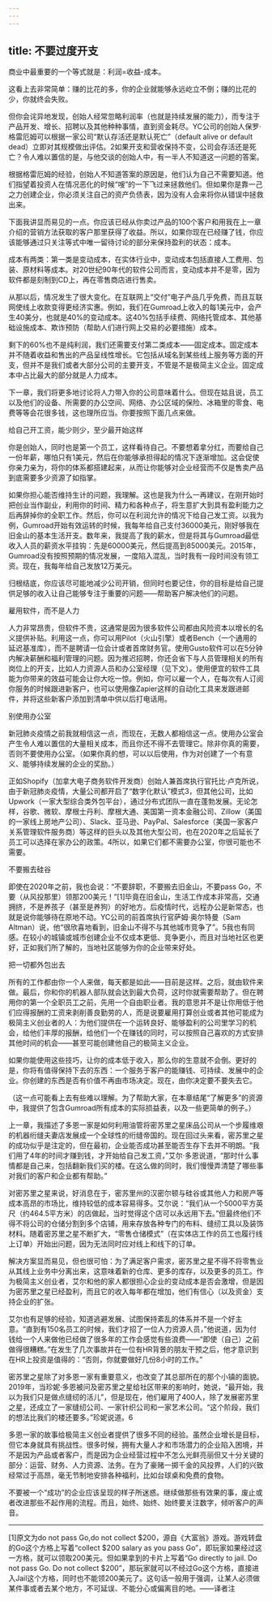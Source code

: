 ```yaml
---
---
---
```

title: 不要过度开支
---




商业中最重要的一个等式就是：利润=收益-成本。



这看上去非常简单：赚的比花的多，你的企业就能够永远屹立不倒；赚的比花的少，你就终会失败。

但你会诧异地发现，创始人经常忽略利润率（也就是持续发展的能力），而专注于产品开发、增长、招聘以及其他种种事情，直到资金耗尽。YC公司的创始人保罗·格雷厄姆可以根据一家公司“默认存活还是默认死亡”（default alive or default dead）立即对其规模做出评估。2如果开支和营收保持不变，公司会存活还是死亡？令人难以置信的是，与他交谈的创始人中，有一半人不知道这一问题的答案。

根据格雷厄姆的经验，创始人不知道答案的原因是，他们认为自己不需要知道。他们指望着投资人在情况恶化的时候“嗖”的一下飞过来拯救他们。但如果你是靠一己之力创建企业，你必须关注自己的资产负债表，因为没有人会来将你从错误中拯救出来。

下面我讲显而易见的一点。你应该已经从你卖过产品的100个客户和用我在上一章介绍的营销方法获取的客户那里获得了收益。所以，如果你现在已经赚了钱，你应该能够通过只关注等式中唯一留待讨论的部分来保持盈利的状态：成本。

成本有两类：第一类是变动成本，在实体行业中，变动成本包括直接人工费用、包装、原材料等成本。对20世纪90年代的软件公司而言，变动成本并不是零，因为软件都是刻制到CD上，再在零售商店进行售卖。

从那以后，情况发生了很大变化。在互联网上“交付”电子产品几乎免费，而且互联网使线上收款变得更经济实惠。例如，我们在Gumroad上收入的每1美元中，会产生40美分，也就是40%的变动成本。这40%包括手续费、网络托管成本、其他基础设施成本、欺诈预防（帮助人们进行网上交易的必要措施）成本。

剩下的60%也不是纯利润，我们还需要支付第二类成本——固定成本。固定成本并不随着收益和售出的产品呈线性增长。它包括从域名到某些线上服务等方面的开支，但并不是我们或者大部分公司的主要开支，不管是不是极简主义企业。固定成本中占比最大的部分就是人力成本。

下一章，我们将更多地讨论将人力带入你的公司意味着什么。但现在姑且说，员工以及他们的设备、所需要的办公空间、网络、办公区域的保险、冰箱里的零食、电费等等会花很多钱，这也理所应当。你要按照下面几点来做。





给自己开工资，能少则少，至少最开始这样


你是创始人，同时也是第一个员工，这样看待自己。不要想着拿分红，而要给自己一份年薪，哪怕只有1美元，然后在你能够承担得起的情况下逐渐增加。这会促使你亲力亲为，将你的体系都搭建起来，从而让你能够对企业经营而不仅是售卖产品到底需要多少资源了如指掌。

如果你担心能否维持生计的问题，我理解。这也是我为什么一再建议，在刚开始时把创业当作副业，利用你的时间、精力和各种点子，将生意扩大到具有盈利能力之后再辞掉你的全职工作。然后，你可以在利润允许的情况下给自己发工资。以我为例，Gumroad开始有效运转的时候，我每年给自己支付36000美元，刚好够我在旧金山的基本生活开支。数年来，我提高了我的薪水，但是将其与Gumroad最低收入人员的薪资水平挂钩：先是60000美元，然后提高到85000美元。2015年，Gumroad没有按照预期的情况发展，一度陷入混乱，当时我有一段时间没有领工资。现在，我每年给自己发放12万美元。

归根结底，你应该尽可能地减少公司开销，但同时也要记住，你的目标是给自己提供足够的收入让自己能够专注于重要的问题——帮助客户解决他们的问题。





雇用软件，而不是人力


人力非常昂贵，但软件不贵，这通常是因为很多软件公司都由风险资本以增长的名义提供补贴。利用这一点，你可以用Pilot（火山引擎）或者Bench（一个通用的延迟基准库），而不是聘请一位会计或者首席财务官。使用Gusto软件可以在5分钟内解决薪酬和福利管理的问题。因为推迟招聘，你还会省下与人员管理相关的所有岗位上的开支，比如人力资源人员和办公室经理（见下文）。使用便宜的软件工具能为你带来的效益可能会让你大吃一惊。例如，你可以雇一个人，在每次有人订阅你服务的时候跟进新客户，也可以使用像Zapier这样的自动化工具来发跟进邮件，并将这些新客户添加到清单中供以后打电话用。





别使用办公室


新冠肺炎疫情之前我就相信这一点，而现在，无数人都相信这一点。使用办公室会产生令人难以置信的大量相关成本，而且你还不得不去管理它。除非你真的需要，否则不要使用办公室。（如果你真的想，可以以后使用，作为对创建了一个有意义、能够持续发展的企业的奖励。）

正如Shopify（加拿大电子商务软件开发商）创始人兼首席执行官托比·卢克所说，由于新冠肺炎疫情，大量公司都开启了“数字化默认”模式3，但其他公司，比如Upwork（一家大型综合类外包平台），通过分布式团队一直在蓬勃发展。无论怎样，谷歌、微软、摩根士丹利、摩根大通、美国第一资本金融公司、Zillow（美国的一家线上房地产公司）、Slack、亚马逊、PayPal、Salesforce（美国一家客户关系管理软件服务商）等这样的巨头以及其他大型公司，也在2020年之后延长了员工可以选择在家办公的政策。4所以，如果它们都不需要办公室，你很可能也不需要。





不要搬去硅谷


即使在2020年之前，我也会说：“不要辞职，不要搬去旧金山，不要pass Go，不要（从风投那里）领那200美元！”[1]毕竟在旧金山，生活工作成本非常高，交通拥挤，不是养孩子（甚至是养狗）的好地方。后疫情时代，远程办公是新常态，也就是说你能够待在原地不动。YC公司的前首席执行官萨姆·奥尔特曼（Sam Altman）说，他“很欣喜地看到，旧金山不得不与其他城市竞争了”。5我也有同感。在较小的城镇或城市创建企业不仅成本更低、竞争更小，而且对当地社区也更好，正如我们所了解的，当地社区能够为你的企业带来好处。





把一切都外包出去


所有的工作都由你一个人来做，每天都是如此——目前是这样。之后，就由软件来做。最后，你和你的机器人部队就会达到最大负荷，这时你就需要帮助了。但在聘用你的第一个全职员工之前，先用一个自由职业者。我的意思并不是让你用低于他们应得报酬的工资来剥削善良勤劳的人，而是说要雇用打算创业或者其他可能成为极简主义创业者的人：为他们提供在一个运转良好、能够盈利的公司里学习的机会，给他们丰厚的报酬，给他们一个在赚钱的同时，可以按照自己喜欢的方式安排其他时间的机会——甚至可能创建他自己的极简主义企业。

如果你能使用这些技巧，让你的成本低于收入，那么你的生意就不会倒。更好的是，你将有值得保持下去的东西：一个服务于客户的能赚钱、可持续、发展中的企业。你创建的东西是否有价值不再由市场决定。现在，由你决定要不要失去它。

（这一点可能看上去有些难以理解。为了帮助大家，在本章结尾“了解更多”的资源中，我提供了包含Gumroad所有成本的实际损益表，以及一些更简单的例子。）

上一章，我描述了多恩一家是如何利用油管将密苏里之星床品公司从一个步履维艰的机器绗缝夫妻店发展成一个全球性的绗缝帝国的。现在回过头来看，密苏里之星的成功似乎是注定的，但在最初，企业能否成功甚至能否生存下去并不明朗。“我们用了4年的时间才赚到钱，才开始给自己发工资，”艾尔·多恩说道，“那时什么事情都是自己来，包括翻新我们买的楼。在这么做的同时，我们慢慢弄清楚了哪些事对我们的客户和企业都有帮助。”

对密苏里之星来说，好消息在于，密苏里州的汉密尔顿与硅谷或其他人力和房产等成本高昂的市场比，维持较低的成本容易得多。艾尔说：“我们从一个5000平方英尺（约464.5平方米）的店做起，当时觉得这个店可以永远用下去。”但最终他们不得不将公司的仓储分割到多个店铺，用来存放各种专门的布料、缝纫工具以及装饰材料。随着密苏里之星不断扩大，“零售仓储模式”（在实体店工作的员工也履行线上订单）开始出问题，因为无法同时应对线上和线下的订单。

解决方案显而易见，但也很可怕：为了满足客户需求，密苏里之星不得不将零售业从其线上业务中分离出来，这意味着新的仓库、更多的库存，以及更多的员工。作为极简主义创业者，艾尔和他的家人都很担心企业的变动成本是否会激增，但是因为密苏里之星已经盈利，而且它的收入每年都在增加，他们有信心（以及资金）支持企业的扩张。

艾尔也有足够的经验，知道逃避发展、试图保持紊乱的体系并不是一个好主意。“直到有150名员工的时候，我们才招了一位人力资源人员，”他说道，因为付钱给一个人来做他已经做了很多年的工作会感觉有些浪费——“即使（自己）之前做得很糟糕。”在发生了几次事故并在一位有HR背景的朋友干预之后，他才意识到在HR上投资是值得的：“否则，你就要做好几份8小时的工作。”

密苏里之星除了对多恩一家有重要意义，也改变了其总部所在的那个小镇的面貌。2019年，当珍妮·多恩被问及密苏里之星给社区带来的影响时，她说，“最开始，我以为我们只是做点缝纫的活儿”，但是现在，他们雇用了400人，除了发展密苏里之星，还成立了一家缝纫公司、一家针织公司和一家艺术公司。“这个阶段，我们的想法比我们的楼还要多。”珍妮说道。6

多恩一家的故事给极简主义创业者提供了很多不同的经验。虽然企业增长是目标，但它本身就具有挑战性。很多时候，拥有大量人才和市场潜力的企业陷入困境，并不是因为产品或者客户，而是因为企业经营过程中不怎么光鲜亮丽但又十分关键的部分：运营、财务、人力资源、法务。在为了豪赌一掷千金的风投界，人们的兴致经常过于高昂，毫无节制地安排各种福利，比如台球桌和免费的食物。

不要被一个“成功”的企业应该呈现的样子所迷惑。继续做那些有效果的事，废止或者改进那些不起作用的流程。而且，始终、始终、始终要关注数字，倾听客户的声音。



* * *



[1]原文为do not pass Go,do not collect $200，源自《大富翁》游戏。游戏转盘的Go这个方格上写着“collect $200 salary as you pass Go”，即玩家如果经过这一方格，就可以领取200美元。但如果拿到的卡片上写着“Go directly to jail. Do not pass Go. Do not collect $200”，那玩家就可以不经过Go这个方格，直接进入Jail这个方格，同时也不能领200美元了。这句话一般用于强调，让某人必须做某件事或者去某个地方，不可延误、不能分心或偏离目的地。——译者注